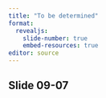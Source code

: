```yaml
---
title: "To be determined"
format: 
  revealjs:
    slide-number: true
    embed-resources: true
editor: source
---
```


## Slide 09-07

::: notes

:::

